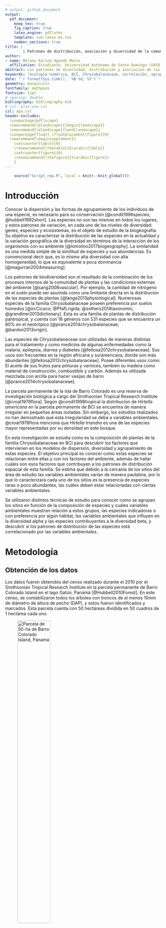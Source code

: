 ```yaml
---
# output: github_document
output: 
  pdf_document:
    keep_tex: true
    fig_caption: true
    latex_engine: pdflatex
    template: svm-latex-ms.tex
    number_sections: true
title: | 
        | Patrones de distribución, asociación y diversidad de la comunidad de Chrysobalanaceae utilizando técnicas de ecología numérica en la parcela permanente de Barro Colorado Island (BCI)
author:
- name: Melany Karina Ogando Matos
  affiliation: Estudiante, Universidad Autónoma de Santo Domingo (UASD)
abstract: Los patrones de diversidad, distribución y asociación de las especies con variables ambientales revelan información acerca de como estas interactúan con el medio ambiente. Utilizando los datos de la composición de especies de la familia Chrysobalanaceae representadas en BCI, y mediante diferentes técnicas de ecología númerica, se muestran los patrones de agrupamiento de los sitios en función de la composición de especies y su asociación con las variables ambientales, se determinan las variables ambientales que influyen en la diversidad alpha y cuales son las especies indicadoras para la diversidad beta. Debido a que los datos utilizados son datos censales se demostró la completitud de la muestra por medio de estimadores de riqueza. *Licania *hypoleuca demostró ser una especie indicadora para uno de los grupos formado por el análisis de agrupamiento, compuesto por solo 4 sitios. Las variables ambientales relacionadas a los patrones de agrupamiento son distintas de aquellas que aportan a la diversidad alpha. Los resultados obtenidos señalan que las especies poco abundantes son las que caracterizan la dismilaridad entre sitios cuando estos son cercanos y la variación de los factores ambientales es leve.
keywords: "ecología numérica, BCI, Chrysobalanaceae, correlación, agrupamiento, diversidad"
date: "`r format(Sys.time(), '%B %d, %Y')`"
geometry: margin=1in
fontfamily: mathpazo
fontsize: 11pt
# spacing: double
bibliography: bibliography.bib
# csl: plos-one.csl
csl: apa.csl
header-includes:
  \usepackage{pdflscape}
  \newcommand{\blandscape}{\begin{landscape}}
  \newcommand{\elandscape}{\end{landscape}}
  \usepackage{float} \floatplacement{figure}{H} 
  \newcommand{\beginsupplement}{
    \setcounter{table}{0}
    \renewcommand{\thetable}{S\arabic{table}}
    \setcounter{figure}{0}
    \renewcommand{\thefigure}{S\arabic{figure}}
    }
---
```


```r
    source("Script_rep.R", local = knitr::knit_global())
```

# Introducción

Conocer la dispersión y las formas de agrupamiento de los individuos de una especie, es necesario para su conservación [@condit1996species; @hubbell1992short]. Las especies no son las mismas en todos los lugares, y estos patrones de variación, en cada uno de los niveles de diversidad: genes, especies y ecosistemas, es el objeto de estudio de la biogeografía. Su objetivo es caracterizar la distribución de las especies en la actualidad y la variación geográfica de la diversidad en términos de la interacción de los organismos con su ambiente [@lomolino2017biogeography]. La similaridad es una medida simple de la similitud de especies y sus abundancias. Es convencional decir que, es lo mismo alta diversidad con alta homogeneidad, lo que es equivalente a poca dominancia [@magurran2004measuring].

Los patrones de biodiversidad son el resultado de la combinación de los procesos internos de la comunidad de plantas y las condiciones externas del ambiente [@sang2008vascular]. Por ejemplo, la cantidad de nitrógeno en el suelo puede ser asumida como una limitante directa en la distribucion de las especies de plantas [@lange2013physiological]. Numerosas especies de la familia Chrysobalanaceae poseen preferencia por suelos húmedos [@ircCicaco; @PfafLrigida; @sothers2014taxonomic; @grandtner2013dictionary]. Esta es una familia de plantas de distribución pantropical, y cuenta con 18 géneros con 531 especies que se encuentra un 80% en el neotrópico [@prance2014chrysobalanaceae; @bardon2013origin].

Las especies de Chrysobalaneceae son utilizadas de maneras distintas para el tratamiento y como medicina de algunas enfermedades como la malaria, epilepsia, diarrea y diabetes [@feitosa2012chrysobalanaceae]. Sus usos son frecuentes en la región africana y surámericana, donde son más abundantes [@feitosa2012chrysobalanaceae].
Posee diferentes usos como: El aceite de sus frutos para pinturas y varnices, tambien su madera como material de construcción, combustible y carbón. Además es utilizada mezclada con arcilla para hacer vasijas de barro [@prance2014chrysobalanaceae].

La parcela permanente de la isla de Barro Colorado es una reserva de investigación biológica a cargo del Smithsonian Tropical Research Institute [@croat1978flora]. Según @condit1998tropical la distribucion de *Hirtella americana* en la parcela permanente de BCI se encuentra de manera irregular en pequeñas áreas isoladas. Sin embargo, los estudios realizados no han demostrado que esta irregularidad se deba a variables ambientales. @croat1978flora menciona que *Hirtella triandra* es una de las especies mayor representadas por su densidad en este bosque.

En esta investigación se estudia como es la composición de plantas de la familia Chrysobalanaceae en BCI para descubrir los factores que intervienen en los modelos de dispersión, diversidad y agrupamiento de estas especies. El objetivo principal es conocer como estas especies se relacionan entre ellas y con los factores del ambiente, además de hallar cuáles son esos factores que contribuyen a los patrones de distribución espacial de esta familia. Se estima que debido a la cercanía de los sitios del área de estudio las variables ambientales varían de manera paulatina, por lo que lo caracterizará cada uno de los sitios es la presencia de especies raras o poco abundantes, las cuáles deben estar relacionadas con ciertas variables ambientales.

Se utilizaron distintos técnicas de estudio para conocer como se agrupan los sitios en función de la composición de especies y cuáles variables ambientales muestran relación a estos grupos, las especies indicadoras o con preferencia por algún hábitat, las variables ambientales que influyen en la diversidad alpha y las especies contribuyentes a la diversidad beta, y descubrir si los patrones de distribución de las especies está correlacionado por las variables ambientales. 

# Metodología
## Obtención de los datos

Los datos fueron obtenidos del censo realizado durante el 2010 por el Smithsonian Tropical Research Institute en la parcela permanente de Barro Colorado Island en el lago Gatún, Panamá [@Hubbell2010Forest]. En este censo, se contabilizaron todos los árboles con troncos de al menos 10mm de diámetro de altura de pecho (DAP), y estos fueron identificados y marcados. Esta parcela cuenta con 50 hectáreas dividida en 50 cuadros de 1 hectárea cada uno.

![Parcela de 50-ha de Barro Colorado Island, Panamá\label{mapaBCIcuadros}](mapa_cuadros_panama.png){width=50%}

Los datos utilizados en esta investigación fueron administrados a través del repositorio @jose_ramon_martinez_batlle_2020_4402362. Estos datos continenen la matriz de comunidad y la matriz ambiental. En la matriz de comunidad se extrajeron los datos de la familia Chrysobalanaceae.  

## Análisis estadístico

Para conocer los patrones de agrupamiento según la composición de especies de Chrysobalanaceae se realizó un análisis de agrupamiento tomando en consideración cuatro técnicas jerárquicas y aglomerativas [@borcard2011numerical; @krebs1999ecological], las cuales fueron: por enlace simple,por enlace completo, por enlace promedio (UPGMA) y por el método de Ward. Los datos de la matriz de comunidad fueron normalizados y se calculó la distancia euclídea, para luego proceder a realizar las técnicas de agrupamiento.   

Para conocer el patrón de organización de la familia Chrysobalanaceae y seleccionar el dendrograma que mejor explica las relaciones entre las especies de esta familia, se realizaron pruebas de distancia cofenética; y para conocer el número de grupos óptimos se calculó la anchura de siluetas. Por medio de Bootstrap multiescalar se revisaron los datos obtenidos en los métodos anteriores. Para evaluar la relación de los grupos obtenidos con las variables ambientales se utilizó una prueba de igualdad de promedios por t student y la prueba no paramétrica de la suma de rangos de Wilcoxon (medianas). Además, se realizó un análisis de especies indicadoras mediante la prueba de IndVal y un analisis de especies con preferencia por hábitat mediante el coeficiente de correlación biserial puntual (Phi).

Las técnicas de ordenación consisten en colocar objetos o variables en un espacio donde cada uno representa una dimensión [@borcard2011numerical]. Los gráficos generados mediante estos análisis muestran una relación ordenada de las variables formando un diagrama de dispersión [@legendre2012numerical; @legendre2001ecologically].

A fin de detectar las tendencias de ordenación de las especies de la familia Chrysobalanaceae se utilizaron diferentes técnicas de tipo restringida y no restringida. El análisis de componentes principales (PCA) se realizó para variables ambientales utilizando solo las variables numéricas y escalándolas a puntuaciones Z para generar una matriz de correlaciones; para las variables de la matriz de comunidad los datos fueron transformados basados en Hellinger. El análisis de correspondencia (CA) se realizó calculando las distancias de los objetos en CHI cuadradro. La técnicas de ordenación restringida utilizada fue un análisis de correspondencia canónica (CCA).

Para el análisis de la diversidad Alpha se calcularon los números de diversidad Alpha y los ratios de Hill como se encuentra explicado por @krebs1999ecological y @borcard2011numerical. Los sitios que poseían solo una especie fueron excluidos. Posteriormente, se realizó un análisis de correlacion de pearson con las variables ambientales seleccionadas, para conocer si existe asociación con la diversidad Alpha. Con el objetivo de medir la diversidad de especies de una localidad cuando solo se tienen una muestra de la riqueza total de la comunidad, se utilizó el enfoque asintótico no paramétrico de Chao. La diversidad beta calculada con los datos de presencia/ausencia de las especies nos dice cúantas más especies están presentes en toda el área que en un sitio individual [@borcard2011numerical]. La contribución local de los sitios y las especies a la diversidad beta fue realizada siguiendo los procedimientos indicados por @borcard2011numerical.

Uno de los fundamentos de la ecología espacial es comprender como el espacio impacta en la estructura de la comunidad [@cantrell2010spatial]. La autocorrelación espacial es una medida de la similaridad o disimilaridad de dos sitios cercanos con relación a los pares seleccionados aleatoriamente [@borcard2011numerical]. El análisis de correlacción espacial se realizó siguiendo la metodología descrita por @jose_ramon_martinez_batlle_2020_4402362. En primer lugar, los datos de la matriz de comunidad fueron transformados midiendo la distancia Hellinger, y se generó la vecindad para la matriz ambiental. Entonces, la autocorrelación de las especies y las variables ambientales se midió a partir de un correlograma. Posteriormente, se  eliminaron las tendencias espaciales de autocorrelación transformando la matriz de comunidad Hellinger en una matriz de posiciones XY, para luego realizar una prueba Mantel de correlograma. De igual forma, se evaluó la autocorrelación espacial por I de Moran sin tomar en cuenta las tendencias espaciales.

Los análisis fueron realizados en la consola de RStudio [@RStudio] administrada por José Ramón Martínez Batlle. Para acceder a la consola se realizó mediante el navegador Google Chrome en una computadora personal de prestaciones básicas. Los paquetes utilizados para los diferentes análisis fueron @veganR, @biodiversityR, @tidyverseR y @indicspeciesR.

# Resultados

La familia Chrysobalanaceae se encuentra representada en BCI por un total de 4,821 individuos formada por las especies *Hirtella americana*, *Hirtella triandra*, *Licania platypus* y *Licania hypoleuca* \ref{tab:abun_sp}. La especie más abundante fue *Hirtella triandra*, que representa un 90% de la composición de la familia en BCI.

```r
    knitr::kable(abun_sp, 
                 caption = "\\label{tab:abun_sp}Tabla de abundancias de las especies de Chrysobalanaceae en BCI")
```

Los análisis de agrupamiento por medio de las cuatro técnicas mostraron grupos similares, con un grupo consistente en todas las técnicas formado por los sitios 24, 25, 29 y 30. Los dendrogramas que mostraron mayor correlación cofenética fueron los creados por los métodos de enlace completo y enlace promedio (UPGMA). El número de grupos obtenido mediante el cálculo de anchura de silueta fue de dos para los dendrogramas generados por enlace completo, por enlace pormedio (UPGMA) y por Ward.

El mapa de calor generado para los dendrogramas muestra ligeramente la apariencia de tres grupos, sin embargo el análisis mediante boostrap multiescalar refuerza la partición en solo dos grupos para UPGMA, Ward y por enlace completo. Ya que los dendrogramas generados por UPGMA y por enlace completo mostraron resultados muy similares, los dendrogramas utilizados para posteriores análisis fueron los generados por medio de agrupamiento por enlace completo y Ward para dos grupos óptimos \ref{clusters}. El grupo uno formado por 46 sitios y el grupo dos formado por 4 sitios \ref{mapagrupos}.

![Dendrogramas generados por análisis de agrupamiento\label{clusters}](Clusters.png){width=100%}

![Mapa según grupos generados por análisis de agrupamiento\label{mapagrupos}](mapa_ward_k2.png){width=50%}

Las pruebas de igualdad de promedios realizadas por medio de t-student mostró que las variables heterogeneidad ambiental, Nitrógeno y elevación media muestran relación significativa con los grupos formados por medio del análisis de agrupamiento. La suma de rangos de Wilcoxon no se realizó, debido a que esta prueba se utiliza para una anchura de silueta de tres o más, y los modelos de agrupamiento que se utilizaron se realizaron para dos grupos óptimos.

Los análisis de especies indicadoras o con preferencia por determinados hábitats dio como resultado que *Licania hypoleuca* parece ser una especie indicadora para el grupo 2 (formado por los sitios 24, 25, 29 y 30).

Mediante el cálculo de los factores de inflación (VIF) de las variables de suelo y ambientales se escogió un grupo reducido de variables que tuvieran poca correlación entre ellas con un VIF menor de 10. Las variables escogidos fueron Aluminio, Cobre, Manganeso, Nitrógeno, pH, Nitrógeno mineralizado, elevación media, heterogeneidad ambiental y orientación media.

El análisis de componentes principales para los datos de variables ambientales seleccionadas dio como resultado que los sitios se asocian en dos grupos distintivos, sin embargo estos grupos no se corresponden con los generados por medio del análisis de agrupamiento por enlace completo (\ref{pcagroup}).

![Analisis de Componentes Principales por grupos\label{pcagroup}](PCA_porgrupos.png){width=80%}

El análisis de componentes principales (PCA) aplicado a la matriz de comunidad muestra la relación de *Licania hypoleuca* con los sitios del grupo 2 del análisis de agrupamiento generado por enlace completo \ref{pcaespecies}, al igual que en el análisis de correspondecia. Esta especie parece asociarse de manera inversa con la abundancia de Manganeso. Las especies *Hirtella triandra* e *Hirtella americana* presentan correlación inversa, pues los vectores se muestran en direcciones completamente opuestas.

![PCA escalamiento 2 con ajuste a variables seleccionadas\label{pcaespecies}](PCA_especies.png){width=80%}

Los resultados del análisis de correspondencia canónica explican un 47% de los datos y en el gráfico se puede verificar que *Hirtella triandra* es la especie con mayor abundancia, pues se encuentra en el centro del plano. También se muestra que *Licania platypus* se encuentra muy correlacionada con la abundancia de nitrógeno mineralizado (\ref{triplotcca}). 

![Triplot de CCA de especies en escalamiento 2\label{triplotcca}](triplotCCA.png){width=80%}

Las variables ambientales Magnesio, Zinc, Nitrógeno mineralizado y geomorfología de interfluvio mostraron relación con los números de Hill. Mientras que pH y Nitrógeno parecen estar correlacionadas con la equidad de Pielou (\ref{diversidadalpha}). El trabajo de muestreo realizado en BCI con relación a la familia Chrysobalanaceae se estima que representa un 100% de completitud de la muestra, según los estimadores de Chao \ref{extrapolacion}, por lo que podemos afirmar que esta familia se encuentra muy bien representada en BCI.

![Análisis de Correlación de Pearson aplicados a índices de diversidad según variables ambientales\label{diversidadalpha}](diversidadalpha.png){width=80%}

![Gráfico de rarefacción para toda la comunidad\label{extrapolacion}](Extrapolacion_mifamilia.png){width=80%}

Sin embargo, al realizar la estimación de la riqueza por medio de los estimadores de Chao para los grupos generados en el análisis de agrupamiento, se estima que el grupo 1 se encuentra representado en un 100%, pero para el grupo 2 es necesario aumentar el esfuerzo de muestreo. Esto puede deberse a la desigualdad del número de sitios en los grupos. 

La diversidad beta multiplicativa disminuye mientras aumenta la importancia de la abundancia más que la riqueza, esto se debe a la autocorrelación espacial de los sitios, y demuestra que la diversidad de la comunidad está marcada por la presencia de especies indicadoras. Las especies que muestran contribución a la diversidad beta son *Licania hypoleuca* y *Licania platypus*, mientras que ninguno de los sitios resultó como contribuyente.

Mediante la prueba de correlograma las variables Boro, Calcio, Magnesio, Zinc, Nitrógeno, pH y Nitrógeno mineralizado mostraron correlación en múltiples órdenes (\ref{correlograma}). La prueba Mantel sin tendencias de autocorrelación muestra que en los residuos la correlación no es significativa, por lo que parece que hay una dependencia espacial inducida por las variables ambientales.  El I de moran aplicado a la matriz sin tendencia espacial dio como resultado que *Licania hypoleuca* e *Hirtella triandra* se encuentran en un patrón aglomerativo (\ref{lisamaps}). La variable que muestra un patrón aglomerativo común con los grupos generados mediante el análisis de agrupamiento es la elevación media.

![Correlograma de variables ambientales\label{correlograma}](correlogramavariables.png){width=80%}

![Mapas Lisa generados para las especies de Chrysobalanaceae y elvación media\label{lisamaps}](clusterlisaespecies.png){width=80%}

#Discusión

La combinación de diferentes técnicas de ecología numérica nos permitió detectar las relaciones existentes entre la composición de especies de la familia Chrysobalanaceae y las variables ambientales. Esta familia posee un alto número de individuos debido a *Hirtella* *triandra* que es una de las especies más abundantes de BCI. Debido a que las demás especies pertenecientes a la familia poseen una abundancia menor de 300 individuos, se confirma que los sitios se caracterizan por las especies raras. 

Los sitios se distinguieron en dos grupos, uno de ellos caracterizado por la abundancia de *Licania hypoleuca*, este grupo está formado por los sitios 24, 25, 29 y 30. Las variables ambientales que mostraron asociación a este grupo fueron la heterogeneidad ambiental, Nitrógeno y elevación media, las cuáles también se mostraron relacionadas en el análisis de componentes principales (PCA). Estos hallazagos señalan que *Licania hypoleuca* es una especie especialista para ambientes con valores altos de variación de los factores abióticos.

Las técnicas de análisis de ordenación al comparar sitios y especies muestra que los sitios del grupo 2 se encuentran correlacionados con la abundancia de *Licania hypoleuca*, y esta a su vez parece asociarse de manera inversa con la abundancia de Manganeso. Estos resultados confirman la hipótesis de que los sitios se caracterizan por la presencia de la especies raras, y la abundancia de estas especies está determinada por las variables ambientales. El análisis de correspondecia canónica señala que *Hirtella triandra* e *Hirtella americana* se relacionan de manera inversa. Esto se refleja en los sitios donde *H. americana* es más abundante, los cuáles son los sitios donde *H. triandra* tiene un menor número de individuos. Esto puede significar que la distribución de *H. americana* no es de manera irregular, como explica @condit1998tropical, sino que es inversamente proporcional a la abundancia de *H. triandra*.

Las varibles ambientales que mostraron relación con el agrupamiento de los sitios no fueron las mismas que se relacionan con la diversidad alpha, estos resultados no confirman la premisa de que los factores ambientales que influyen en la diversidad alpha son los mismos que determinan la composición de especies en el agrupamiento de los sitios. El método de muestreo utilizado para generar la base de datos usada en esta investigación se trata de un censo, por lo tanto se espera que el análisis de estimación de riqueza muestra una alta completitud de la muestra, y estos son los resultados que se obtiene al realizar los estimadores de riqueza de Chao. 

Las especies *Licania hypoleuca* e *Licania platypus* son las especies que resultaron contribuyentes a la diversidad beta de la comunidad, este resultado confirma lo obtenido en el estudio de especies indicadoras en el análisis de agrupamiento, pero aporta nueva información mostrando a *L. platypus* como una especie que aporta a la variación de la diversidad entre sitios, esto puede deberse a la poca abundancia que posee en comparación a la abundancia total de la familia.

Los datos parecen mostrar una correlación espacial inducida por algunas variables ambientales esto confirma que, la cercanía de los sitios aumenta la correlación espacial debido a que la variación de los facotres abióticos en zonas cercanas son bajos. Al generar los mapas Lisa las especies *Licania hypoleuca* e *Hirtella triandra* parecen mostrar un patrón aglomerado y se solapan con los sitios del grupo 2, lo cual demuestra que los valores de abundancia altos de *Licania hypoleuca* son una de las caracteristicas de este grupo, y además modela que se relaciona con una baja abundancia de *Hirtella triandra*. La orientación media también muestra un patrón aglomerado que solapa con los sitios del grupo 2, confirmando una vez más que esta variable es una de las características de estos sitios.

El hallazgo de que las especies poco abundantes son las que caracterizan los sitios, y estás a su vez son dependendientes de diversos factores ambientales, implica que los patrones diversidad, distribución y asociación de las comunidades son determinados por las especies especialistas. Posterior a estos estudios, se recomienda aplicar técnicas de ecología numérica a diferentes grupos de datos para comparar los resultados, y abundar en como las especies son una característica importante para la descripción de los hábitat, y a su vez como estas se relacionan o son dependientes de diferentes variables ambientales. También es posible realizar nuevos estudios de esta familia pero en sitios distintos para identificar como estás especies interactúan unas con otras y con las variables del ambiente.

# Agradecimientos

Agradezco al profesor José Martínez Batlle por sus enseñanzas y su apoyo en el análisis de esta investigación. También al Smithsonian Tropical Research Institute por la obtención y el suministro de los datos.

# *Script* reproducible

```r
script <- readLines("Script_rep.R")
print(script)
```


# Referencias
